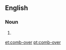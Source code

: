 ==English==

===Noun===
{{en-noun|sg=[[comb]]-[[over]]}}

# {{alternative spelling of|combover}}

[[et:comb-over]]
[[pt:comb-over]]